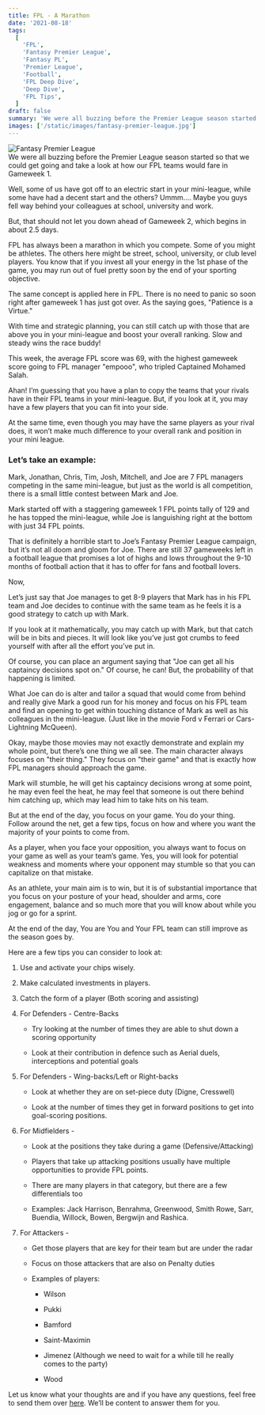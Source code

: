 ```yaml
---
title: FPL - A Marathon
date: '2021-08-18'
tags:
  [
    'FPL',
    'Fantasy Premier League',
    'Fantasy PL',
    'Premier League',
    'Football',
    'FPL Deep Dive',
    'Deep Dive',
    'FPL Tips',
  ]
draft: false
summary: 'We were all buzzing before the Premier League season started so that we could get going and take a look at how our FPL teams would fare in Gameweek 1'
images: ['/static/images/fantasy-premier-league.jpg']
---
```


<div className="flex flex-wrap -mx-2 overflow-hidden xl:-mx-2">
  <div className="my-1 px-2 w-full overflow-hidden xl:my-1 xl:px-2 xl:w-1/2">
    <Image
      alt="Fantasy Premier League"
      src="/static/images/fantasy-premier-league.jpg"
      width={1227}
      height={750}
    />
  </div>
</div>
We were all buzzing before the Premier League season started so that we could get going and take a look
at how our FPL teams would fare in Gameweek 1.

Well, some of us have got off to an electric start in your mini-league, while some have had a decent start and the others? Ummm.... Maybe you guys fell way behind your colleagues at school, university and work.

But, that should not let you down ahead of Gameweek 2, which begins in about 2.5 days.

FPL has always been a marathon in which you compete. Some of you might be athletes. The others here might be street, school, university, or club level players. You know that if you invest all your energy in the 1st phase of the game, you may run out of fuel pretty soon by the end of your sporting objective.

The same concept is applied here in FPL. There is no need to panic so soon right after gameweek 1 has just got over. As the saying goes, "Patience is a Virtue."

With time and strategic planning, you can still catch up with those that are above you in your mini-league and boost your overall ranking. Slow and steady wins the race buddy!

This week, the average FPL score was 69, with the highest gameweek score going to FPL manager "empooo", who tripled Captained Mohamed Salah.

Ahan! I’m guessing that you have a plan to copy the teams that your rivals have in their FPL teams in your mini-league. But, if you look at it, you may have a few players that you can fit into your side.

At the same time, even though you may have the same players as your rival does, it won’t make much difference to your overall rank and position in your mini league.

### Let’s take an example:

Mark, Jonathan, Chris, Tim, Josh, Mitchell, and Joe are 7 FPL managers competing in the same mini-league, but just as the world is all competition, there is a small little contest between Mark and Joe.

Mark started off with a staggering gameweek 1 FPL points tally of 129 and he has topped the mini-league, while Joe is languishing right at the bottom with just 34 FPL points.

That is definitely a horrible start to Joe’s Fantasy Premier League campaign, but it’s not all doom and gloom for Joe. There are still 37 gameweeks left in a football league that promises a lot of highs and lows throughout the 9-10 months of football action that it has to offer for fans and football lovers.

Now,

Let’s just say that Joe manages to get 8-9 players that Mark has in his FPL team and Joe decides to continue with the same team as he feels it is a good strategy to catch up with Mark.

If you look at it mathematically, you may catch up with Mark, but that catch will be in bits and pieces. It will look like you’ve just got crumbs to feed yourself with after all the effort you’ve put in.

Of course, you can place an argument saying that "Joe can get all his captaincy decisions spot on." Of course, he can! But, the probability of that happening is limited.

What Joe can do is alter and tailor a squad that would come from behind and really give Mark a good run for his money and focus on his FPL team and find an opening to get within touching distance of Mark as well as his colleagues in the mini-league. (Just like in the movie Ford v Ferrari or Cars-Lightning McQueen).

Okay, maybe those movies may not exactly demonstrate and explain my whole point, but there’s one thing we all see. The main character always focuses on "their thing." They focus on "their game" and that is exactly how FPL managers should approach the game.

Mark will stumble, he will get his captaincy decisions wrong at some point, he may even feel the heat, he may feel that someone is out there behind him catching up, which may lead him to take hits on his team.

But at the end of the day, you focus on your game. You do your thing. Follow around the net, get a few tips, focus on how and where you want the majority of your points to come from.

As a player, when you face your opposition, you always want to focus on your game as well as your team’s game. Yes, you will look for potential weakness and moments where your opponent may stumble so that you can capitalize on that mistake.

As an athlete, your main aim is to win, but it is of substantial importance that you focus on your posture of your head, shoulder and arms, core engagement, balance and so much more that you will know about while you jog or go for a sprint.

At the end of the day, You are You and Your FPL team can still improve as the season goes by.

Here are a few tips you can consider to look at:

1.  Use and activate your chips wisely.
2.  Make calculated investments in players.
3.  Catch the form of a player (Both scoring and assisting)
4.  For Defenders - Centre-Backs

    - Try looking at the number of times they are able to shut down a scoring opportunity

    - Look at their contribution in defence such as Aerial duels, interceptions and potential goals

5.  For Defenders - Wing-backs/Left or Right-backs

    - Look at whether they are on set-piece duty (Digne, Cresswell)

    - Look at the number of times they get in forward positions to get into goal-scoring positions.

6.  For Midfielders -

    - Look at the positions they take during a game (Defensive/Attacking)
    - Players that take up attacking positions usually have multiple opportunities to provide FPL points.

    - There are many players in that category, but there are a few differentials too

    - Examples: Jack Harrison, Benrahma, Greenwood, Smith Rowe, Sarr, Buendia, Willock, Bowen, Bergwijn and Rashica.

7.  For Attackers -

    - Get those players that are key for their team but are under the radar

    - Focus on those attackers that are also on Penalty duties

    - Examples of players:

      - Wilson

      - Pukki

      - Bamford

      - Saint-Maximin

      - Jimenez (Although we need to wait for a while till he really comes to the party)

      - Wood

Let us know what your thoughts are and if you have any questions, feel free to send them over <a href="mailto:contact@arthiac.com">here</a>. We’ll be content to answer them for you.
